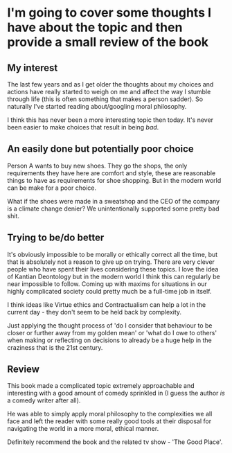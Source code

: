 
<Layout>

<PostHeader
	title="How to be Perfect - Michael Schur"
	date="09/03/2023"
	author="Lachlan Stephan"
	headMeta="How to be Perfect"
	backLink="books"
/>

# I'm going to cover some thoughts I have about the topic and then provide a small review of the book

## My interest

The last few years and as I get older the thoughts about my choices and actions have really started to weigh on me and affect the way I stumble through life (this is often something that makes a person sadder). So naturally I've started reading about/googling moral philosophy.

I think this has never been a more interesting topic then today. It's never been easier to make choices that result in being _bad_.

## An easily done but potentially poor choice

Person A wants to buy new shoes. They go the shops, the only requirements they have here are comfort and style, these are reasonable things to have as requirements for shoe shopping. But in the modern world can be make for a poor choice.

What if the shoes were made in a sweatshop and the CEO of the company is a climate change denier? We unintentionally supported some pretty bad shit.

## Trying to be/do better

It's obviously impossible to be morally or ethically correct all the time, but that is absolutely not a reason to give up on trying. There are very clever people who have spent their lives considering these topics. I love the idea of Kantian Deontology but in the modern world I think this can regularly be near impossible to follow. Coming up with maxims for situations in our highly complicated society could pretty much be a full-time job in itself.

I think ideas like Virtue ethics and Contractualism can help a lot in the current day - they don't seem to be held back by complexity.

Just applying the thought process of 'do I consider that behaviour to be closer or further away from my golden mean' or 'what do I owe to others' when making or reflecting on decisions to already be a huge help in the craziness that is the 21st century.

## Review

This book made a complicated topic extremely approachable and interesting with a good amount of comedy sprinkled in (I guess the author _is_ a comedy writer after all).

He was able to simply apply moral philosophy to the complexities we all face and left the reader with some really good tools at their disposal for navigating the world in a more moral, ethical manner.

Definitely recommend the book and the related tv show - 'The Good Place'.

<PostFooter isBook={true} />

</Layout>
